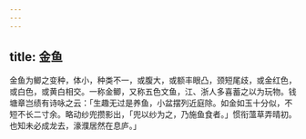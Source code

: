 ```yaml
---
---
---
```

title: 金鱼
---



金鱼为鲫之变种，体小，种类不一，或腹大，或额丰眼凸，颈短尾歧，或金红色，或白色，或黄白相交。一称金鲫，又称五色文鱼，江、浙人多喜蓄之以为玩物。钱塘章岂绩有诗咏之云：「生趣无过是养鱼，小盆摆列近庭除。如金如玉十分似，不短不长二寸余。略动纱兜攒影出，「兜以纱为之，乃施鱼食者。」惯衔薀草弄晴初。也知未必成龙去，濠濮居然在息庐。」